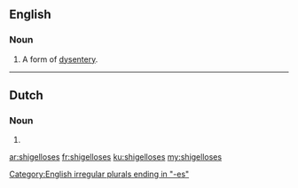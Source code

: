 ==English==

===Noun===
{{head|en|plural}}

# {{context|medicine|lang=en}} {{plural of|shigellosis|lang=en}}  A form of [[dysentery]].

[[Category:English irregular plurals ending in "-es"]]

----

==Dutch==

===Noun===
{{head|nl|noun plural form}}

# {{nl-noun form of|pl|shigellose}}

[[ar:shigelloses]]
[[fr:shigelloses]]
[[ku:shigelloses]]
[[my:shigelloses]]